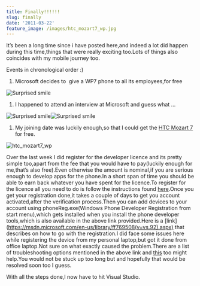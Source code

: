 ```yaml
---
title: Finally!!!!!!
slug: finally
date: '2011-03-22'
feature_image: /images/htc_mozart7_wp.jpg
---
```

It’s been a long time since i have posted here,and indeed a lot did happen during this time,things that were really exciting too.Lots of things also coincides with my mobile journey too.

Events in chronological order :)

1.  Microsoft decides to  give a WP7 phone to all its employees,for free

![Surprised smile](https://rahulpnath.files.wordpress.com/2011/03/wlemoticon-surprisedsmile.png)

1.  I happened to attend an interview at Microsoft and guess what …

![Surprised smile](https://rahulpnath.files.wordpress.com/2011/03/wlemoticon-surprisedsmile.png)![Surprised smile](https://rahulpnath.files.wordpress.com/2011/03/wlemoticon-surprisedsmile.png)

1.  My joining date was luckily enough,so that I could get the [HTC Mozart 7](https://www.htc.com/www/product/7mozart/overview.html) for free.

![htc_mozart7_wp](/images/htc_mozart7_wp.jpg)

Over the last week I did register for the developer licence and its pretty simple too,apart from the fee that you would have to pay(luckily enough for me,that’s also free).Even otherwise the amount is nominal,if you are serious enough to develop apps for the phone.In a short span of time you should be able to earn back whatever you have spent for the licence.To register for the licence all you need to do is follow the instructions found [here](https://create.msdn.com/en-US/).Once you get your registration done,it takes a couple of days to get you account activated,after the verification process.Then you can add devices to your account using phoneReg.exe(Windows Phone Developer Registration from start menu),which gets installed when you install the phone developer tools,which is also available in the above link provided.Here is a \[link\](https://msdn.microsoft.com/en-us/library/ff769508(v=vs.92).aspx) that describes on how to go with the registration.I did face some issues here while registering the device from my personal laptop,but got it done from office laptop.Not sure on what exactly caused the problem.There are a list of troubleshooting options mentioned in the above link and [this](http://forums.create.msdn.com/forums/p/73498/451621.aspx) too might help.You would not be stuck up too long but and hopefully that would be resolved soon too I guess.

With all the steps done,I now have to hit Visual Studio.
